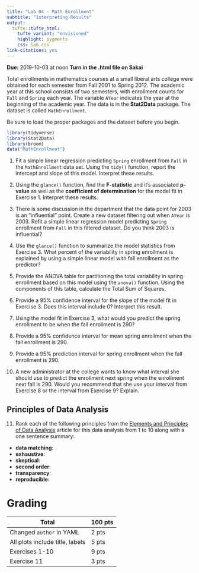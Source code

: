 ```yaml
---
title: "Lab 04 - Math Enrollment"
subtitle: "Interpreting Results"
output: 
  tufte::tufte_html:
    tufte_variant: "envisioned"
    highlight: pygments
    css: lab.css
link-citations: yes
---
```



**Due:** 2019-10-03 at noon
**Turn in the .html file on Sakai**

Total enrollments in mathematics courses at a small liberal arts college were obtained for each semester from Fall 2001 to Spring 2012. The academic year at this school consists of two semesters, with enrollment counts for `Fall` and `Spring` each year. The variable `AYear` indicates the year at the beginning of the academic year. The data is in the **Stat2Data** package. The dataset is called `MathEnrollment`. 

Be sure to load the proper packages and the dataset before you begin. 

```r
library(tidyverse)
library(Stat2Data)
library(broom)
data("MathEnrollment")
```

1. Fit a simple linear regression predicting `Spring` enrollment from `Fall` in the `MathEnrollment` data set. Using the `tidy()` function, report the intercept and slope of this model. Interpret these results.

2. Using the `glance()` function, find the **F-statistic** and it's associated **p-value** as well as the **coefficient of determination** for the model fit in Exercise 1. Interpret these results.

3. There is some discussion in the department that the data point for 2003 is an "influential" point. Create a new dataset filtering out when `AYear` is 2003. Refit a simple linear regression model predicting `Spring` enrollment from `Fall` in this filtered dataset. Do you think 2003 is influential?

4. Use the `glance()` function to summarize the model statistics from Exercise 3.  What percent of the variability in spring enrollment is explained by using a simple linear model with fall enrollment as the predictor?

5. Provide the ANOVA table for partitioning the total variability in spring enrollment based on this model using the `anova()` function. Using the components of this table, calculate the Total Sum of Squares.

6. Provide a 95% confidence interval for the slope of the model fit in Exercise 3. Does this interval include 0? Interpret this result.

7. Using the model fit in Exercise 3, what would you predict the spring enrollment to be when the fall enrollment is 290?

8. Provide a 95% confidence interval for mean spring enrollment when the fall enrollment is 290.

9. Provide a 95% prediction interval for spring enrollment when the fall enrollment is 290.

10. A new administrator at the college wants to know what interval she should use to predict the enrollment next spring when the enrollment next fall is 290. Would you recommend that she use your interval from Exercise 8 or the interval from Exercise 9? Explain.

## Principles of Data Analysis

11. Rank each of the following principles from the [Elements and Principles of Data Analysis](https://arxiv.org/pdf/1903.07639.pdf) article for this data analysis from 1 to 10 along with a one sentence summary:

- **data matching**: 
- **exhaustive**: 
- **skeptical**:
- **second order**:
- **transparency**:
- **reproducible**:

# Grading

Total                          | 100 pts
-------------------------------|--------
Changed `author` in YAML       | 2 pts
All plots include title, labels | 5 pts
Exercises 1-10                   | 9 pts
Exercise 11                   | 3 pts
